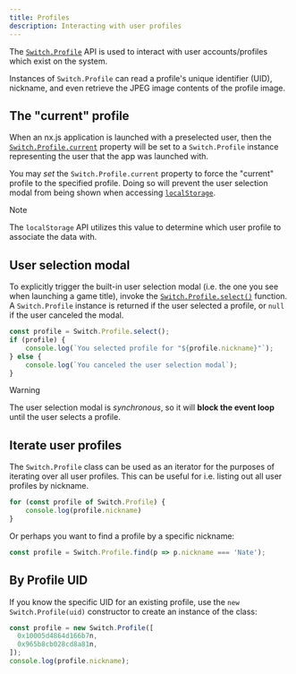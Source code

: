 ```yaml
---
title: Profiles
description: Interacting with user profiles
---
```


The [`Switch.Profile`](/runtime/api/namespaces/Switch/classes/Profile) API is used
to interact with user accounts/profiles which exist on the system.

Instances of `Switch.Profile` can read a profile's unique identifier (UID), nickname,
and even retrieve the JPEG image contents of the profile image.

## The "current" profile

When an nx.js application is launched with a preselected user, then the
[`Switch.Profile.current`](/runtime/api/namespaces/Switch/classes/Profile#current)
property will be set to a `Switch.Profile` instance representing the user that the
app was launched with.

You may _set_ the `Switch.Profile.current` property to force the "current" profile to
the specified profile. Doing so will prevent the user selection modal from being
shown when accessing [`localStorage`](/runtime/api/variables/localStorage).

> [!NOTE]
> The `localStorage` API utilizes this value to determine which user profile to associate the data with.


## User selection modal

To explicitly trigger the built-in user selection modal (i.e. the one you see when
launching a game title), invoke the
[`Switch.Profile.select()`](/runtime/api/namespaces/Switch/classes/Profile#select) function.
A `Switch.Profile` instance is returned if the user selected a profile,
or `null` if the user canceled the modal.

```typescript
const profile = Switch.Profile.select();
if (profile) {
    console.log(`You selected profile for "${profile.nickname}"`);
} else {
    console.log(`You canceled the user selection modal`);
}
```

> [!WARNING]
> The user selection modal is _synchronous_, so it will __block the event loop__
> until the user selects a profile.

## Iterate user profiles

The `Switch.Profile` class can be used as an iterator for the purposes of iterating over all user profiles.
This can be useful for i.e. listing out all user profiles by nickname.

```typescript
for (const profile of Switch.Profile) {
    console.log(profile.nickname)
}
```

Or perhaps you want to find a profile by a specific nickname:

```typescript
const profile = Switch.Profile.find(p => p.nickname === 'Nate');
```

## By Profile UID

If you know the specific UID for an existing profile, use the `new Switch.Profile(uid)` constructor to create an
instance of the class:

```typescript
const profile = new Switch.Profile([
  0x10005d4864d166b7n,
  0x965b8cb028cd8a81n,
]);
console.log(profile.nickname);
```
